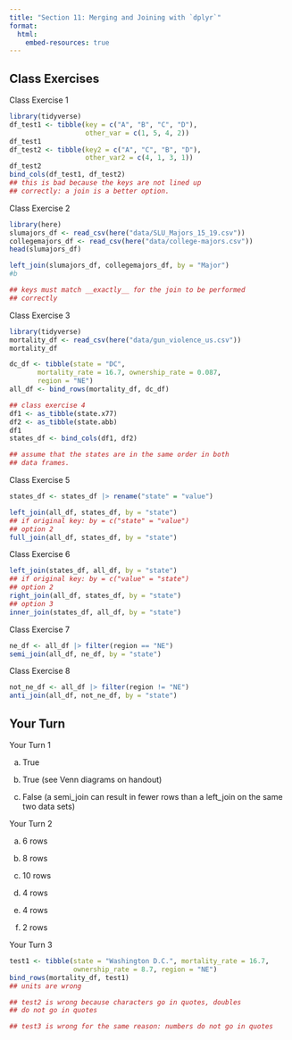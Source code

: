 ```yaml
---
title: "Section 11: Merging and Joining with `dplyr`"
format: 
  html:
    embed-resources: true
---
```



## Class Exercises

Class Exercise 1

```r
library(tidyverse)
df_test1 <- tibble(key = c("A", "B", "C", "D"),
                   other_var = c(1, 5, 4, 2))
df_test1
df_test2 <- tibble(key2 = c("A", "C", "B", "D"),
                   other_var2 = c(4, 1, 3, 1))
df_test2
bind_cols(df_test1, df_test2)
## this is bad because the keys are not lined up
## correctly: a join is a better option.
```

Class Exercise 2


```r
library(here)
slumajors_df <- read_csv(here("data/SLU_Majors_15_19.csv"))
collegemajors_df <- read_csv(here("data/college-majors.csv"))
head(slumajors_df)

left_join(slumajors_df, collegemajors_df, by = "Major")
#b

## keys must match __exactly__ for the join to be performed 
## correctly
```

Class Exercise 3

```r
library(tidyverse)
mortality_df <- read_csv(here("data/gun_violence_us.csv"))
mortality_df

dc_df <- tibble(state = "DC",
       mortality_rate = 16.7, ownership_rate = 0.087,
       region = "NE")
all_df <- bind_rows(mortality_df, dc_df)

## class exercise 4
df1 <- as_tibble(state.x77)
df2 <- as_tibble(state.abb)
df1
states_df <- bind_cols(df1, df2)

## assume that the states are in the same order in both 
## data frames.
```

Class Exercise 5

```r
states_df <- states_df |> rename("state" = "value")

left_join(all_df, states_df, by = "state") 
## if original key: by = c("state" = "value")
## option 2
full_join(all_df, states_df, by = "state")
```

Class Exercise 6

```r
left_join(states_df, all_df, by = "state")
## if original key: by = c("value" = "state")
## option 2
right_join(all_df, states_df, by = "state")
## option 3
inner_join(states_df, all_df, by = "state")
```

Class Exercise 7

```r
ne_df <- all_df |> filter(region == "NE")
semi_join(all_df, ne_df, by = "state")
```

Class Exercise 8

```r
not_ne_df <- all_df |> filter(region != "NE")
anti_join(all_df, not_ne_df, by = "state")
```


## Your Turn 

Your Turn 1

a. True

b. True (see Venn diagrams on handout)

c. False (a semi_join can result in fewer rows than a left_join on the same two data sets)

Your Turn 2

a. 6 rows

b. 8 rows

c. 10 rows

d. 4 rows

e. 4 rows

f. 2 rows

Your Turn 3

```r
test1 <- tibble(state = "Washington D.C.", mortality_rate = 16.7,
                ownership_rate = 8.7, region = "NE")
bind_rows(mortality_df, test1)
## units are wrong

## test2 is wrong because characters go in quotes, doubles
## do not go in quotes

## test3 is wrong for the same reason: numbers do not go in quotes
```